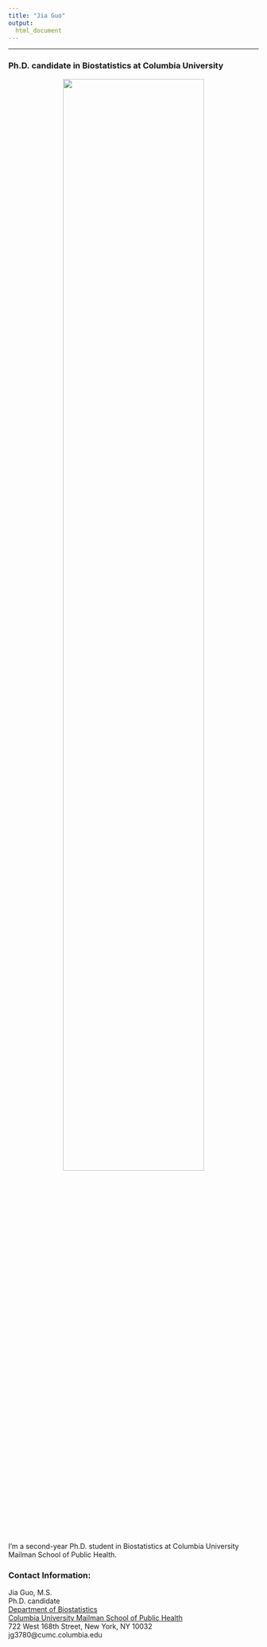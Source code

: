 ```yaml
---
title: "Jia Guo"
output: 
  html_document
---
```


<link rel="stylesheet" href="academicons.css"/>
<link rel="stylesheet" href="styles.css" type="text/css"/>

***

<h3> Ph.D. candidate in Biostatistics at Columbia University </h3> 

<center>
<img src="images/selfie.jpg" style="width:75%">
</center>

<p align="left"> </p>


<p align="left">I'm a second-year Ph.D. student in Biostatistics at Columbia University Mailman School of Public Health.</p>


<!--
<c1> [Research Projects](research.html) </c1> | <c1> [Class Projects](overview.html) </c1> | <c1> [Relevant Coursework](coursework.html) </c1>
:--------------------------: | :------------------------: | :------------------------:
-->


<h3> Contact Information:  </h3>
<p>
Jia Guo, M.S.  
Ph.D. candidate  
[Department of Biostatistics](http://www.mailman.columbia.edu/academics/departments/biostatistics)  
[Columbia University Mailman School of Public Health](http://www.mailman.columbia.edu)  
722 West 168th Street, New York, NY 10032  
jg3780@cumc.columbia.edu
</p>




